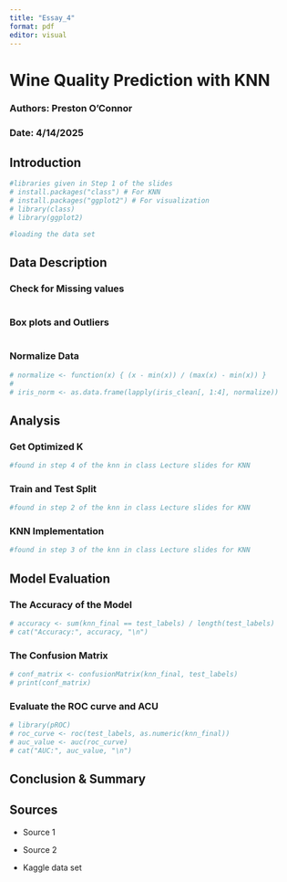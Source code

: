 ```yaml
---
title: "Essay_4"
format: pdf
editor: visual
---
```


# Wine Quality Prediction with KNN

### Authors: Preston O'Connor

### Date: 4/14/2025

## Introduction

```r
#libraries given in Step 1 of the slides
# install.packages("class") # For KNN
# install.packages("ggplot2") # For visualization
# library(class)
# library(ggplot2)

#loading the data set
```

## Data Description

### Check for Missing values

```r

```

### Box plots and Outliers

```r



```

### Normalize Data

```r
# normalize <- function(x) { (x - min(x)) / (max(x) - min(x)) }
# 
# iris_norm <- as.data.frame(lapply(iris_clean[, 1:4], normalize))
```

## Analysis

### Get Optimized K

```r
#found in step 4 of the knn in class Lecture slides for KNN
```

### Train and Test Split

```r
#found in step 2 of the knn in class Lecture slides for KNN
```

### KNN Implementation

```r
#found in step 3 of the knn in class Lecture slides for KNN
```

## Model Evaluation

### The Accuracy of the Model

```r
# accuracy <- sum(knn_final == test_labels) / length(test_labels)
# cat("Accuracy:", accuracy, "\n")
```

### The Confusion Matrix

```r
# conf_matrix <- confusionMatrix(knn_final, test_labels)
# print(conf_matrix)

```

### Evaluate the ROC curve and ACU

```r
# library(pROC)
# roc_curve <- roc(test_labels, as.numeric(knn_final))
# auc_value <- auc(roc_curve)
# cat("AUC:", auc_value, "\n")
```

## Conclusion & Summary

## Sources

-   Source 1

-   Source 2

-   Kaggle data set
